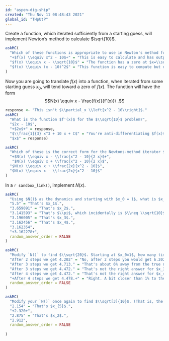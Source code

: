 ```yaml
---
id: "aspen-dig-ship"
created: "Thu Nov 11 08:48:43 2021"
global_id: "THpUtP"
---
```


Create a function, which iterated sufficiently from a starting guess, will implement Newton's method to calculate $\sqrt{10}$. 

```r
askMC(
  "Which of these functions is appropriate to use in Newton's method for calculating $\\sqrt{10}$?",
  "+$f(x) \\equiv x^2 - 10$+" = "This is easy to calculate and has output zero at $x=\\sqrt{10}$.",
  "$f(x) \\equiv x - \\sqrt{10}$" = "The function has a zero at $x=\\sqrt{10}$ but in order to set up the function you would already have to know the value of $\\sqrt{10}$.",
  "$f(x) \\equiv (x - 10)^2$" = "This function is easy to compute but does not have a zero at $x=\\sqrt{10}$."
)
```

Now you are going to translate $f(x)$ into a function, when iterated from some starting guess $x_0$, will tend toward a zero of $f(x)$. The function will have the form $$N(x) \equiv x - \frac{f(x)}{f'(x)}\ .$$

```r
response <- "This isn't $\\partial_x \\left[x^2 - 10\\right]$."
askMC(
  "What is the function $f'(x)$ for the $\\sqrt{10}$ problem?",
  "$2x - 10$",
  "+$2x$+" = response,
  "$\\frac{1}{3} x^3 + 10 x + C$" = "You're anti-differentiating $f(x)$. You're supposed to be differentiating it.",
  "$x$" = response)
```

```r
askMC(
  "Which of these is the correct form for the Newtons-method iterator $N(x)  \\equiv x - \\frac{f(x)}{f'(x)}$?",
  "+$N(x) \\equiv x - \\frac{x^2 - 10}{2 x}$+",
   "$N(x) \\equiv x + \\frac{x^2 - 10}{2 x}$",
  "$N(x) \\equiv x + \\frac{2x}{x^2 - 10}$",
  "$N(x) \\equiv x - \\frac{2x}{x^2 - 10}$"
)
```

In a `r sandbox_link()`, implement $N(x)$.

```r
askMC(
  "Using $N()$ as the dynamics and starting with $x_0 = 1$, what is $x_5$?",
  "5.5" = "That's $x_1$.",
  "3.659091" = "That's $x_2$.",
  "3.141593" = "That's $\\pi$, which incidentally is $\\neq \\sqrt{10}$.",
  "3.196005" = "That's $x_3$.",
  "3.162456" = "That's $x_4$.",
  "3.162354",
  "+3.162278+",
  random_answer_order = FALSE
)
```

```r
askMC(
  "Modify `N()` to find $\\sqrt{20}$. Starting at $x_0=1$, how many times do you have to apply your new `N()` to get an answer right to within 1% of the true number?",
  "After 2 steps we get 4.202" = "No, after 2 steps you would get 6.202, which is about 40% away from the true answer.",
  "After 3 steps we get 4.713." = "That's about 6% away from the true number.",
  "After 3 steps we get 4.472." = "That's not the right answer for $x_3$.",
  "After 4 steps we get 4.472." = "That's not the right answer for $x_4$.",
  "+After 4 steps we get 4.478.+" = "Right. A bit closer than 1% to the true answer.",
  random_answer_order = FALSE
)
```

```r
askMC(
  "Modify your `N()` once again to find $\\sqrt[3]{10}$. (That is, the cube-root of 10.) Starting at $x_0 = 1$, take 3 Newton steps. What is $x_3$?",
  "2.154" = "That's $x_{5}$.",
  "+2.320+",
  "2.875" = "That's $x_2$.",
  "2.912",
  random_answer_order = FALSE
  
)
```
